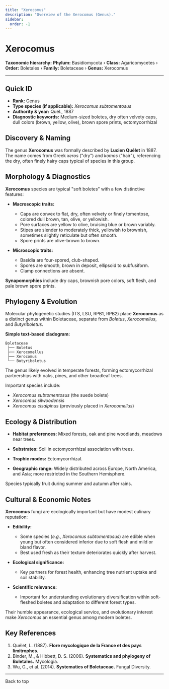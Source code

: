 ```yaml
---
title: "Xerocomus"
description: "Overview of the Xerocomus (Genus)."
sidebar:
  order: -1
---
```



# Xerocomus <Badge variant="note" text="Genus" />

**Taxonomic hierarchy:** **Phylum:** Basidiomycota › **Class:** Agaricomycetes › **Order:** Boletales › **Family:** Boletaceae › **Genus:** Xerocomus

---

## Quick ID
* **Rank:** Genus  
* **Type species (if applicable):** _Xerocomus subtomentosus_  
* **Authority & year:** Quél., 1887  
* **Diagnostic keywords:** Medium-sized boletes, dry often velvety caps, dull colors (brown, yellow, olive), brown spore prints, ectomycorrhizal  

## Discovery & Naming
The genus **Xerocomus** was formally described by **Lucien Quélet** in 1887. The name comes from Greek _xeros_ ("dry") and _komos_ ("hair"), referencing the dry, often finely hairy caps typical of species in this group.

## Morphology & Diagnostics
**Xerocomus** species are typical "soft boletes" with a few distinctive features:

- **Macroscopic traits:**
  - Caps are convex to flat, dry, often velvety or finely tomentose, colored dull brown, tan, olive, or yellowish.
  - Pore surfaces are yellow to olive, bruising blue or brown variably.
  - Stipes are slender to moderately thick, yellowish to brownish, sometimes slightly reticulate but often smooth.
  - Spore prints are olive-brown to brown.

- **Microscopic traits:**
  - Basidia are four-spored, club-shaped.
  - Spores are smooth, brown in deposit, ellipsoid to subfusiform.
  - Clamp connections are absent.

**Synapomorphies** include dry caps, brownish pore colors, soft flesh, and pale brown spore prints.

## Phylogeny & Evolution
Molecular phylogenetic studies (ITS, LSU, RPB1, RPB2) place **Xerocomus** as a distinct genus within Boletaceae, separate from _Boletus_, _Xerocomellus_, and _Butyriboletus_.

**Simple text-based cladogram:**
```
Boletaceae
 ├── Boletus
 ├── Xerocomellus
 ├── Xerocomus
 └── Butyriboletus
```
The genus likely evolved in temperate forests, forming ectomycorrhizal partnerships with oaks, pines, and other broadleaf trees.

Important species include:

- _Xerocomus subtomentosus_ (the suede bolete)
- _Xerocomus silwoodensis_
- _Xerocomus cisalpinus_ (previously placed in _Xerocomellus_)

## Ecology & Distribution
- **Habitat preferences:** Mixed forests, oak and pine woodlands, meadows near trees.
- **Substrates:** Soil in ectomycorrhizal association with trees.
- **Trophic modes:** Ectomycorrhizal.

- **Geographic range:** Widely distributed across Europe, North America, and Asia; more restricted in the Southern Hemisphere.

Species typically fruit during summer and autumn after rains.

## Cultural & Economic Notes
**Xerocomus** fungi are ecologically important but have modest culinary reputation:

- **Edibility:**
  - Some species (_e.g., Xerocomus subtomentosus_) are edible when young but often considered inferior due to soft flesh and mild or bland flavor.
  - Best used fresh as their texture deteriorates quickly after harvest.

- **Ecological significance:**
  - Key partners for forest health, enhancing tree nutrient uptake and soil stability.

- **Scientific relevance:**
  - Important for understanding evolutionary diversification within soft-fleshed boletes and adaptation to different forest types.

Their humble appearance, ecological service, and evolutionary interest make _Xerocomus_ an essential genus among modern boletes.

## Key References
1. Quélet, L. (1887). **Flore mycologique de la France et des pays limitrophes.**  
2. Binder, M., & Hibbett, D. S. (2006). **Systematics and phylogeny of Boletales.** Mycologia.  
3. Wu, G., et al. (2014). **Systematics of Boletaceae.** Fungal Diversity.  

---

<LinkButton href="#top" variant="minimal" icon="arrow-up">
  Back to top
</LinkButton>
